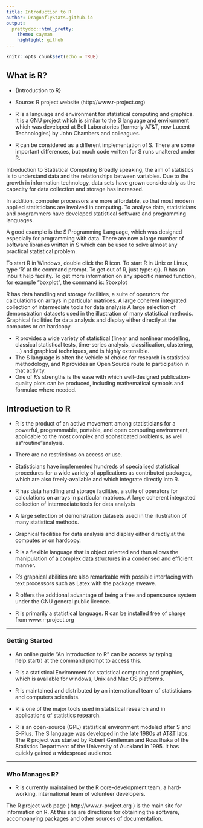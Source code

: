 ```yaml
---
title: Introduction to R
author: DragonflyStats.github.io
output:
  prettydoc::html_pretty:
    theme: cayman
    highlight: github
---
```


```r
knitr::opts_chunk$set(echo = TRUE)
```



## What is R?

* {Introduction to R}
* Source: R project website (http://www.r-project.org)

* R is a language and environment for statistical computing and graphics. It is a GNU project
which is similar to the S language and environment which was developed at Bell Laboratories
(formerly AT\&T, now Lucent Technologies) by John Chambers and colleagues. 
* R can be considered
as a different implementation of S. There are some important differences, but much
code written for S runs unaltered under R.

Introduction to Statistical Computing
Broadly speaking, the aim of statistics is to understand data and the relationships between variables. Due to the growth in information technology, data sets have grown considerably as the capacity for data collection and storage has increased.
 
In addition, computer processors are more affordable, so that most modern applied statisticians are involved in computing. To analyse data, statisticians and programmers have developed statistical software and
programming languages.
 
A good example is the S Programming Language, which was designed especially for programming with data. There are now a large number of software libraries written in S which can be used to solve almost any practical statistical problem.
 
To start R in Windows, double click the R icon. To start R in Unix or Linux, type ‘R’ at the command prompt. To get out of R, just type: q().
R has an inbuilt help facility. To get more information on any specific named
function, for example “boxplot”, the command is:
?boxplot
 
 
R has data handling and storage facilities, a suite of operators for calculations on arrays in particular matrices. A large coherent integrated collection of intermediate tools for data analysis
A large selection of demonstration datasets used in the illustration of many statistical methods.
Graphical facilities for data analysis and display either directly.at the computes or on hardcopy.
 
 



* R provides a wide variety of statistical (linear and nonlinear modelling, classical statistical tests,
time-series analysis, classification, clustering, ...) and graphical techniques, and is highly extensible.
* The S language is often the vehicle of choice for research in statistical methodology,
and <tt>R</tt> provides an Open Source route to participation in that activity.
* One of <tt>R</tt>’s strengths is the ease with which well-designed publication-quality plots can be
produced, including mathematical symbols and formulae where needed. 


## Introduction to R

* R is the product of an active movement among statisticians for a powerful, programmable, portable, and open computing environment, applicable to the most complex and sophsticated problems, as well as“routine”analysis.
 
* There are no restrictions on access or use.

* Statisticians have implemented hundreds of specialised statistical procedures for a wide variety of applications as contributed packages, which are also freely-available and which integrate directly into R.

 
* R has data handling and storage facilities, a suite of operators for calculations on arrays in particular matrices. A large coherent integrated collection of intermediate tools for data analysis
* A large selection of demonstration datasets used in the illustration of many statistical methods.
* Graphical facilities for data analysis and display either directly.at the computes or on hardcopy.
 

* R is a flexible language that is object oriented and thus allows the manipulation of a complex data structures in a condensed and efficient manner.

* R's graphical abilities are also remarkable with possible interfacing with text processors such as Latex with the package sweave.

* R offers the addtional advantage of being a free and opensource system under the GNU general public licence.

* R is primarily a statistical language. R can be installed free of charge from www.r-project.org

------------------------------------

### Getting Started

* An online guide "An Introduction to R" can be access by typing help.start() at the command prompt to access this.

* R is a statistical Environment for statistical computing and graphics, which is available for windows, Unix and Mac OS platforms.

* R is maintained and distributed by an international team of statisticians and computers scientists.

* R is one of the major tools used in statistical research and in applications of statistics research.

* R is an open-source (GPL) statistical environment modeled after S and S-Plus. The S language was developed in the late 1980s at AT&T labs. The R project was started by Robert Gentleman and Ross Ihaka of the Statistics Department of the University of Auckland in 1995. It has quickly gained a widespread audience. 

----------------------------------------------------------------------

### Who Manages R?

* R is currently maintained by the R core-development team, a hard-working, international team of volunteer developers. 

The R project web page ( http://www.r-project.org ) is the main site for information on R. At this site are directions for obtaining the software, accompanying packages and other sources of documentation.



